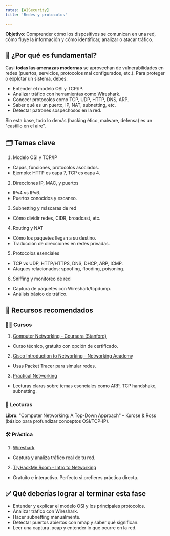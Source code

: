 ```yaml
---
rutas: [AISecurity]
title: 'Redes y protocolos'

---
```


**Objetivo**: Comprender cómo los dispositivos se comunican en una red, cómo fluye la información y cómo identificar, analizar o atacar tráfico.

## 🧠 ¿Por qué es fundamental?

Casi **todas las amenazas modernas** se aprovechan de vulnerabilidades en redes (puertos, servicios, protocolos mal configurados, etc.). Para proteger o explotar un sistema, debes:

* Entender el modelo OSI y TCP/IP.
* Analizar tráfico con herramientas como Wireshark.
* Conocer protocolos como TCP, UDP, HTTP, DNS, ARP.
* Saber qué es un puerto, IP, NAT, subnetting, etc.
* Detectar patrones sospechosos en la red.

Sin esta base, todo lo demás (hacking ético, malware, defensa) es un "castillo en el aire".

## 🗂️ Temas clave

1. Modelo OSI y TCP/IP
* Capas, funciones, protocolos asociados.
* Ejemplo: HTTP es capa 7, TCP es capa 4.
2. Direcciones IP, MAC, y puertos
* IPv4 vs IPv6.
* Puertos conocidos y escaneo.
3. Subnetting y máscaras de red
* Cómo dividir redes, CIDR, broadcast, etc.
4. Routing y NAT
* Cómo los paquetes llegan a su destino.
* Traducción de direcciones en redes privadas.
5. Protocolos esenciales
* TCP vs UDP, HTTP/HTTPS, DNS, DHCP, ARP, ICMP.
* Ataques relacionados: spoofing, flooding, poisoning.
6. Sniffing y monitoreo de red
* Captura de paquetes con Wireshark/tcpdump.
* Análisis básico de tráfico.

## 📘 Recursos recomendados
### 🧑‍🏫 Cursos
1. [Computer Networking - Coursera (Stanford)](https://www.coursera.org/learn/computer-networking)
* Curso técnico, gratuito con opción de certificado.
2. [Cisco Introduction to Networking - Networking Academy](https://www.netacad.com/cisco-packet-tracer)
* Usas Packet Tracer para simular redes.
3. [Practical Networking](https://www.practicalnetworking.net)
* Lecturas claras sobre temas esenciales como ARP, TCP handshake, subnetting.

### 📖 Lecturas
**Libro**: "Computer Networking: A Top-Down Approach" – Kurose & Ross (básico para profundizar conceptos OSI/TCP-IP).

### 🛠️ Práctica
1. [Wireshark](https://www.wireshark.org)
* Captura y analiza tráfico real de tu red.
2. [TryHackMe Room - Intro to Networking](https://tryhackme.com/room/introtonetworking)
* Gratuito e interactivo. Perfecto si prefieres práctica directa.

## ✅ Qué deberías lograr al terminar esta fase
* Entender y explicar el modelo OSI y los principales protocolos.
* Analizar tráfico con Wireshark.
* Hacer subnetting manualmente.
* Detectar puertos abiertos con nmap y saber qué significan.
* Leer una captura .pcap y entender lo que ocurre en la red.